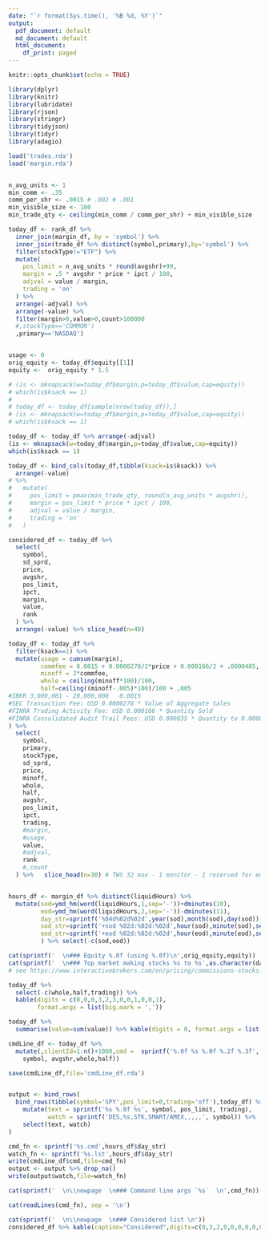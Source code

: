 ```yaml
---
date: "`r format(Sys.time(), '%B %d, %Y')`"
output:
  pdf_document: default
  md_document: default
  html_document:
    df_print: paged
---
```


```r
knitr::opts_chunk$set(echo = TRUE)
```

```r
library(dplyr)
library(knitr)
library(lubridate)
library(rjson)
library(stringr)
library(tidyjson)
library(tidyr)
library(adagio)
```

```r
load('trades.rda')
load('margin.rda')


n_avg_units <- 1
min_comm <- .35
comm_per_shr <- .0015 # .002 # .001  
min_visible_size <- 100
min_trade_qty <- ceiling(min_comm / comm_per_shr) + min_visible_size

today_df <- rank_df %>%
  inner_join(margin_df, by = 'symbol') %>%
  inner_join(trade_df %>% distinct(symbol,primary),by='symbol') %>%
  filter(stockType!="ETF") %>%
  mutate(
    pos_limit = n_avg_units * round(avgshr)+99,
    margin = .5 * avgshr * price * ipct / 100,
    adjval = value / margin,
    trading = 'on'
  ) %>%
  arrange(-adjval) %>%
  arrange(-value) %>%
  filter(margin>0,value>0,count>100000
  #,stockType=='COMMON') 
  ,primary=='NASDAQ')


usage <- 0
orig_equity <- today_df$equity[[1]]
equity <-  orig_equity * 1.5

```
```r
# (is <- mknapsack(w=today_df$margin,p=today_df$value,cap=equity))
# which(is$ksack == 1)
# 
# today_df <- today_df[sample(nrow(today_df)),]
# (is <- mknapsack(w=today_df$margin,p=today_df$value,cap=equity))
# which(is$ksack == 1)

today_df <- today_df %>% arrange(-adjval)
(is <- mknapsack(w=today_df$margin,p=today_df$value,cap=equity))
which(is$ksack == 1)

```
\newpage
```r
today_df <- bind_cols(today_df,tibble(ksack=is$ksack)) %>%
  arrange(-value) 
# %>% 
#   mutate(
#     pos_limit = pmax(min_trade_qty, round(n_avg_units * avgshr)),
#     margin = pos_limit * price * ipct / 100,
#     adjval = value / margin,
#     trading = 'on'
#   ) 

considered_df <- today_df %>%
  select(
    symbol,
    sd_sprd,
    price,
    avgshr,
    pos_limit,
    ipct,
    margin,
    value,
    rank
  ) %>% 
  arrange(-value) %>% slice_head(n=40) 
```
\newpage
```r

today_df <- today_df %>%
  filter(ksack==1) %>%
  mutate(usage = cumsum(margin),
         commfee = 0.0015 + 0.0000278/2*price + 0.000166/2 + .0000405,
         minoff = 2*commfee,
         whole = ceiling(minoff*100)/100,
         half=ceiling((minoff-.005)*100)/100 + .005
#IBKR 3,000,001 - 20,000,000   0.0015
#SEC Transaction Fee: USD 0.0000278 * Value of Aggregate Sales
#FINRA Trading Activity Fee: USD 0.000166 * Quantity Sold
#FINRA Consolidated Audit Trail Fees: USD 0.000035 * Quantity to 0.000046 * Quantity
) %>%
  select(
    symbol,
    primary,
    stockType,
    sd_sprd,
    price,
    minoff,
    whole,
    half,
    avgshr,
    pos_limit,
    ipct,
    trading,
    #margin,
    #usage,
    value,
    #adjval,
    rank
    #,count
  ) %>%   slice_head(n=30) # TWS 32 max - 1 monitor - 1 reserved for emergency eject


hours_df <- margin_df %>% distinct(liquidHours) %>%
  mutate(sod=ymd_hm(word(liquidHours,1,sep='-'))+dminutes(10),
         eod=ymd_hm(word(liquidHours,2,sep='-'))-dminutes(11),
         day_str=sprintf('%04d%02d%02d',year(sod),month(sod),day(sod)),
         sod_str=sprintf('+sod %02d:%02d:%02d',hour(sod),minute(sod),second(sod)),
         eod_str=sprintf('+eod %02d:%02d:%02d',hour(eod),minute(eod),second(eod))
         ) %>% select(-c(sod,eod))


```

```r
cat(sprintf('  \n### Equity %.0f (using %.0f)\n',orig_equity,equity))
cat(sprintf('  \n### Top market making stocks %s to %s',as.character(dates_df$min_date),as.character(dates_df$max_date)))
# see https://www.interactivebrokers.com/en/pricing/commissions-stocks.php?re=amer

today_df %>%
  select(-c(whole,half,trading)) %>%
  kable(digits = c(0,0,0,3,2,3,0,0,1,0,0,1),
        format.args = list(big.mark = ','))

today_df %>%
  summarise(value=sum(value)) %>% kable(digits = 0, format.args = list(big.mark=','))

cmdLine_df <- today_df %>%
  mutate(,clientId=1:n()+1000,cmd =  sprintf('%.0f %s %.0f %.2f %.3f', clientId,
    symbol, avgshr,whole,half))

save(cmdLine_df,file='cmdLine_df.rda')


output <- bind_rows(
  bind_rows(tibble(symbol='SPY',pos_limit=0,trading='off'),today_df) %>%
    mutate(text = sprintf('%s %.0f %s', symbol, pos_limit, trading),
           watch = sprintf('DES,%s,STK,SMART/AMEX,,,,,', symbol)) %>%
    select(text, watch)
) 

cmd_fn <- sprintf('%s.cmd',hours_df$day_str)
watch_fn <- sprintf('%s.lst',hours_df$day_str)
write(cmdLine_df$cmd,file=cmd_fn)
output <- output %>% drop_na()
write(output$watch,file=watch_fn)

cat(sprintf('  \n\\newpage  \n### Command line args `%s`  \n',cmd_fn))
```

```r
cat(readLines(cmd_fn), sep = '\n')
```

```r
cat(sprintf('  \n\\newpage  \n### Considered list \n'))
considered_df %>% kable(caption="Considered",digits=c(0,3,2,0,0,0,0,0,0))
```
